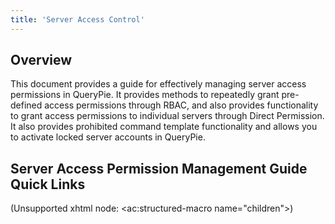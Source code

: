 ```yaml
---
title: 'Server Access Control'
---
```


## Overview

This document provides a guide for effectively managing server access permissions in QueryPie. It provides methods to repeatedly grant pre-defined access permissions through RBAC, and also provides functionality to grant access permissions to individual servers through Direct Permission. It also provides prohibited command template functionality and allows you to activate locked server accounts in QueryPie.


## Server Access Permission Management Guide Quick Links

(Unsupported xhtml node: &lt;ac:structured-macro name="children"&gt;)


